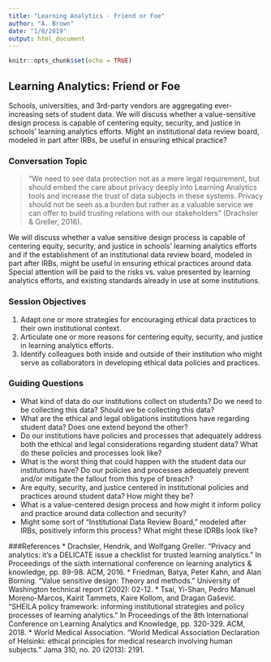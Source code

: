 ```yaml
---
title: "Learning Analytics - Friend or Foe"
author: "A. Brown"
date: "1/8/2019"
output: html_document
---
```


```r
knitr::opts_chunk$set(echo = TRUE)
```

## Learning Analytics: Friend or Foe
Schools, universities, and 3rd-party vendors are aggregating ever-increasing sets of student data. We will discuss whether a value-sensitive design process is capable of centering equity, security, and justice in schools’ learning analytics efforts. Might an institutional data review board, modeled in part after IRBs, be useful in ensuring ethical practice?

### Conversation Topic
> “We need to see data protection not as a mere legal requirement, but should embed the care about privacy deeply into Learning Analytics tools and increase the trust of data subjects in these systems. Privacy should not be seen as a burden but rather as a valuable service we can offer to build trusting relations with our stakeholders” (Drachsler & Greller, 2016).

We will discuss whether a value sensitive design process is capable of centering equity, security, and justice in schools’ learning analytics efforts and if the establishment of an institutional data review board, modeled in part after IRBs, might be useful in ensuring ethical practices around data. Special attention will be paid to the risks vs. value presented by learning analytics efforts, and existing standards already in use at some institutions.

### Session Objectives
1. Adapt one or more strategies for encouraging ethical data practices to their own institutional context.
2. Articulate one or more reasons for centering equity, security, and justice in learning analytics efforts.
3. Identify colleagues both inside and outside of their institution who might serve as collaborators in developing ethical data policies and practices.

### Guiding Questions
* What kind of data do our institutions collect on students? Do we need to be collecting this data? Should we be collecting this data?
* What are the ethical and legal obligations institutions have regarding student data? Does one extend beyond the other?
* Do our institutions have policies and processes that adequately address both the ethical and legal considerations regarding student data? What do these policies and processes look like?
* What is the worst thing that could happen with the student data our institutions have? Do our policies and processes adequately prevent and/or mitigate the fallout from this type of breach?
* Are equity, security, and justice centered in institutional policies and practices around student data? How might they be?
* What is a value-centered design process and how might it inform policy and practice around data collection and security?
* Might some sort of “Institutional Data Review Board,” modeled after IRBs, positively inform this process? What might these IDRBs look like?

###References
* Drachsler, Hendrik, and Wolfgang Greller. "Privacy and analytics: it's a DELICATE issue a checklist for trusted learning analytics." In Proceedings of the sixth international conference on learning analytics & knowledge, pp. 89-98. ACM, 2016.
* Friedman, Batya, Peter Kahn, and Alan Borning. "Value sensitive design: Theory and methods." University of Washington technical report (2002): 02-12.
* Tsai, Yi-Shan, Pedro Manuel Moreno-Marcos, Kairit Tammets, Kaire Kollom, and Dragan Gašević. "SHEILA policy framework: informing institutional strategies and policy processes of learning analytics." In Proceedings of the 8th International Conference on Learning Analytics and Knowledge, pp. 320-329. ACM, 2018.
* World Medical Association. "World Medical Association Declaration of Helsinki: ethical principles for medical research involving human subjects." Jama 310, no. 20 (2013): 2191.
